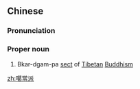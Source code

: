 {{also|噶当派}}
==Chinese==
{{zh-forms|s=噶当派}}

===Pronunciation===
{{zh-pron
|m=Gádāngpài
|cat=pn
}}

===Proper noun===
{{zh-proper noun}}

# Bkar-dgam-pa [[sect]] of [[Tibetan]] [[Buddhism]]

{{zh-cat|Buddhism}}

[[zh:噶當派]]